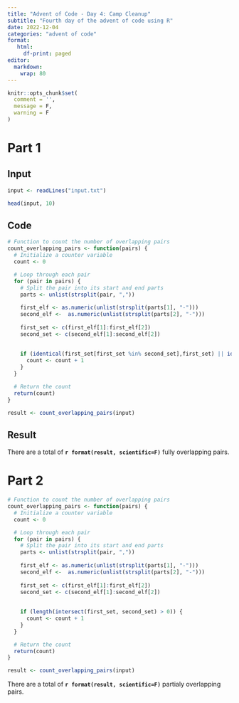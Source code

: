 ```yaml
---
title: "Advent of Code - Day 4: Camp Cleanup"
subtitle: "Fourth day of the advent of code using R"
date: 2022-12-04
categories: "advent of code"
format: 
   html:
     df-print: paged
editor: 
  markdown: 
    wrap: 80
---
```


```r
knitr::opts_chunk$set(
  comment = '',
  message = F, 
  warning = F
)
```


# Part 1
## Input

```r
input <- readLines("input.txt")

head(input, 10)
```


## Code

```r
# Function to count the number of overlapping pairs
count_overlapping_pairs <- function(pairs) {
  # Initialize a counter variable
  count <- 0

  # Loop through each pair
  for (pair in pairs) {
    # Split the pair into its start and end parts
    parts <- unlist(strsplit(pair, ","))
    
    first_elf <- as.numeric(unlist(strsplit(parts[1], "-")))
    second_elf <-  as.numeric(unlist(strsplit(parts[2], "-")))
    
    first_set <- c(first_elf[1]:first_elf[2])
    second_set <- c(second_elf[1]:second_elf[2])
    
    
    if (identical(first_set[first_set %in% second_set],first_set) || identical(second_set[second_set %in% first_set],second_set)) {
      count <- count + 1
    }
  }

  # Return the count
  return(count)
}
```

```r
result <- count_overlapping_pairs(input)
```


## Result

There are a total of **`r format(result, scientific=F)`** fully overlapping pairs.


# Part 2

```r
# Function to count the number of overlapping pairs
count_overlapping_pairs <- function(pairs) {
  # Initialize a counter variable
  count <- 0

  # Loop through each pair
  for (pair in pairs) {
    # Split the pair into its start and end parts
    parts <- unlist(strsplit(pair, ","))
    
    first_elf <- as.numeric(unlist(strsplit(parts[1], "-")))
    second_elf <-  as.numeric(unlist(strsplit(parts[2], "-")))
    
    first_set <- c(first_elf[1]:first_elf[2])
    second_set <- c(second_elf[1]:second_elf[2])
    
    
    if (length(intersect(first_set, second_set) > 0)) {
      count <- count + 1
    }
  }

  # Return the count
  return(count)
}

result <- count_overlapping_pairs(input)
```


There are a total of **`r format(result, scientific=F)`** partialy overlapping pairs.

